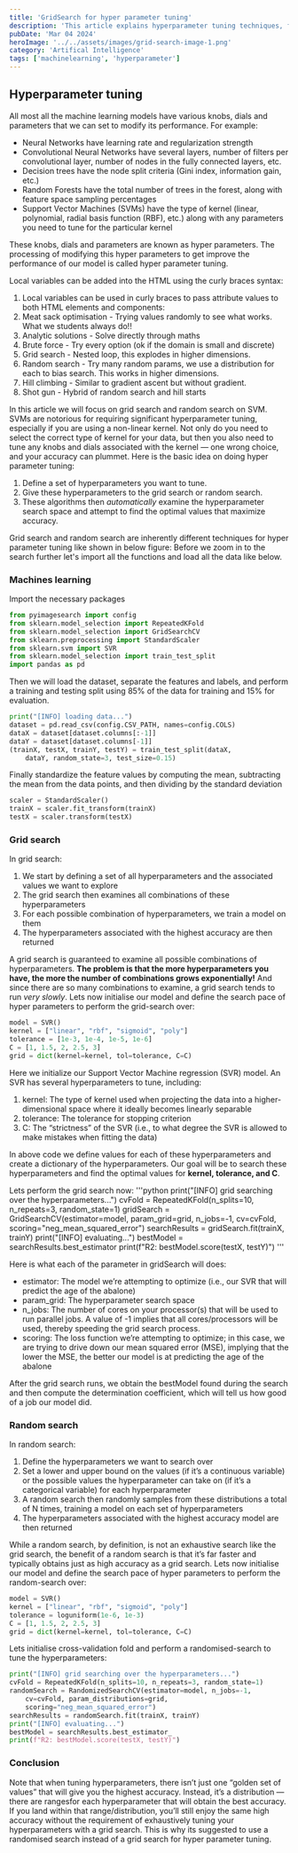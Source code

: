 ```yaml
---
title: 'GridSearch for hyper parameter tuning'
description: 'This article explains hyperparameter tuning techniques, focusing on grid search and random search, to optimize the performance of machine learning models, especially Support Vector Machines (SVMs).'
pubDate: 'Mar 04 2024'
heroImage: '../../assets/images/grid-search-image-1.png'
category: 'Artifical Intelligence'
tags: ['machinelearning', 'hyperparameter']
---
```


## Hyperparameter tuning

All most all the machine learning models have various knobs, dials and parameters that we can set to modify its performance.
For example:
- Neural Networks have learning rate and regularization strength
- Convolutional Neural Networks have several layers, number of filters per convolutional layer, number of nodes in the fully connected layers, etc.
- Decision trees have the node split criteria (Gini index, information gain, etc.)
- Random Forests have the total number of trees in the forest, along with feature space sampling percentages
- Support Vector Machines (SVMs) have the type of kernel (linear, polynomial, radial basis function (RBF), etc.) along with any parameters you need to tune for the particular kernel

These knobs, dials and parameters are known as hyper parameters. The processing of modifying this hyper parameters to get improve the performance of our model is called hyper parameter tuning.

Local variables can be added into the HTML using the curly braces syntax:

1. Local variables can be used in curly braces to pass attribute values to both HTML elements and components:
2. Meat sack optimisation - Trying values randomly to see what works. What we students always do!!
3. Analytic solutions - Solve directly through maths
4. Brute force - Try every option (ok if the domain is small and discrete)
5. Grid search - Nested loop, this explodes in higher dimensions.
6. Random search - Try many random params, we use a distribution for each to bias search. This works in higher dimensions.
7. Hill climbing - Similar to gradient ascent but without gradient.
8. Shot gun - Hybrid of random search and hill starts

In this article we will focus on grid search and random search on SVM. 
SVMs are notorious for requiring significant hyperparameter tuning, especially if you are using a non-linear kernel. 
Not only do you need to select the correct type of kernel for your data, but then you also need to tune any knobs and dials associated with the kernel — one wrong choice, and your accuracy can plummet.
Here is the basic idea on doing hyper parameter tuning:
1. Define a set of hyperparameters you want to tune.
2. Give these hyperparameters to the grid search or random search.
3. These algorithms then _automatically_ examine the hyperparameter search space and attempt to find the optimal values that maximize accuracy.

Grid search and random search are inherently different techniques for hyper parameter tuning like shown in below figure:
Before we zoom in to the search further let's import all the functions and load all the data like below.

### Machines learning

Import the necessary packages
```python
from pyimagesearch import config
from sklearn.model_selection import RepeatedKFold
from sklearn.model_selection import GridSearchCV
from sklearn.preprocessing import StandardScaler
from sklearn.svm import SVR
from sklearn.model_selection import train_test_split
import pandas as pd
```

Then we will load the dataset, separate the features and labels, and perform a training and testing split using 85% of the data for training and 15% for evaluation.
```python
print("[INFO] loading data...")
dataset = pd.read_csv(config.CSV_PATH, names=config.COLS)
dataX = dataset[dataset.columns[:-1]]
dataY = dataset[dataset.columns[-1]]
(trainX, testX, trainY, testY) = train_test_split(dataX,
	dataY, random_state=3, test_size=0.15)
```
Finally standardize the feature values by computing the mean, subtracting the mean from the data points, and then dividing by the standard deviation
```python
scaler = StandardScaler()
trainX = scaler.fit_transform(trainX)
testX = scaler.transform(testX)
```


### Grid search

In grid search:
1. We start by defining a set of all hyperparameters and the associated values we want to explore
2. The grid search then examines all combinations of these hyperparameters
3. For each possible combination of hyperparameters, we train a model on them
4. The hyperparameters associated with the highest accuracy are then returned

A grid search is guaranteed to examine all possible combinations of hyperparameters. 
**The problem is that the more hyperparameters you have, the more the number of combinations grows exponentially!**
And since there are so many combinations to examine, a grid search tends to run _very slowly_.
Lets now initialise our model and define the search pace of hyper parameters to perform the grid-search over:
```python
model = SVR()
kernel = ["linear", "rbf", "sigmoid", "poly"]
tolerance = [1e-3, 1e-4, 1e-5, 1e-6]
C = [1, 1.5, 2, 2.5, 3]
grid = dict(kernel=kernel, tol=tolerance, C=C)
```
Here we initialize our Support Vector Machine regression (SVR) model. An SVR has several hyperparameters to tune, including:
1. kernel: The type of kernel used when projecting the data into a higher-dimensional space where it ideally becomes linearly separable
2. tolerance: The tolerance for stopping criterion
3. C: The “strictness” of the SVR (i.e., to what degree the SVR is allowed to make mistakes when fitting the data)

In above code we define values for each of these hyperparameters and create a dictionary of the hyperparameters. 
Our goal will be to search these hyperparameters and find the optimal values for **kernel, tolerance, and C**.

Lets perform the grid search now:
'''python
print("[INFO] grid searching over the hyperparameters...")
cvFold = RepeatedKFold(n_splits=10, n_repeats=3, random_state=1)
gridSearch = GridSearchCV(estimator=model, param_grid=grid, n_jobs=-1, cv=cvFold, scoring="neg_mean_squared_error")
searchResults = gridSearch.fit(trainX, trainY)
print("[INFO] evaluating...")
bestModel = searchResults.best_estimator
print(f"R2: bestModel.score(testX, testY)")
'''

Here is what each of the parameter in gridSearch will does:
- estimator: The model we’re attempting to optimize (i.e., our SVR that will predict the age of the abalone)
- param_grid: The hyperparameter search space
- n_jobs: The number of cores on your processor(s) that will be used to run parallel jobs. A value of -1 implies that all cores/processors will be used, thereby speeding the grid search process.
- scoring: The loss function we’re attempting to optimize; in this case, we are trying to drive down our mean squared error (MSE), implying that the lower the MSE, the better our model is at predicting the age of the abalone

After the grid search runs, we obtain the bestModel found during the search and then compute the determination coefficient, which will tell us how good of a job our model did.

### Random search
In random search:

1. Define the hyperparameters we want to search over
2. Set a lower and upper bound on the values (if it’s a continuous variable) or the possible values the hyperparameter can take on (if it’s a categorical variable) for each hyperparameter
3. A random search then randomly samples from these distributions a total of N times, training a model on each set of hyperparameters
4. The hyperparameters associated with the highest accuracy model are then returned

While a random search, by definition, is not an exhaustive search like the grid search, the benefit of a random search is that it’s far faster and typically obtains just as high accuracy as a grid search.
Lets now initialise our model and define the search pace of hyper parameters to perform the random-search over:

```python
model = SVR()
kernel = ["linear", "rbf", "sigmoid", "poly"]
tolerance = loguniform(1e-6, 1e-3)
C = [1, 1.5, 2, 2.5, 3]
grid = dict(kernel=kernel, tol=tolerance, C=C)
```

Lets initialise cross-validation fold and perform a randomised-search to tune the hyperparameters:

```python
print("[INFO] grid searching over the hyperparameters...")
cvFold = RepeatedKFold(n_splits=10, n_repeats=3, random_state=1)
randomSearch = RandomizedSearchCV(estimator=model, n_jobs=-1,
	cv=cvFold, param_distributions=grid,
	scoring="neg_mean_squared_error")
searchResults = randomSearch.fit(trainX, trainY)
print("[INFO] evaluating...")
bestModel = searchResults.best_estimator_
print(f"R2: bestModel.score(testX, testY)")
```

### Conclusion
Note that when tuning hyperparameters, there isn’t just one “golden set of values” that will give you the highest accuracy. 
Instead, it’s a distribution — there are rangesfor each hyperparameter that will obtain the best accuracy. 
If you land within that range/distribution, you’ll still enjoy the same high accuracy without the requirement of exhaustively tuning your hyperparameters with a grid search. 
This is why its suggested to use a randomised search instead of a grid search for hyper parameter tuning.
